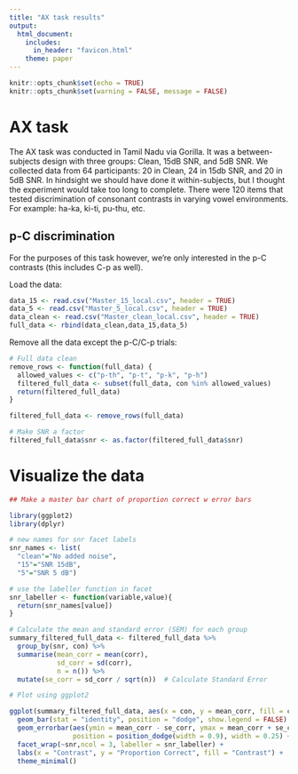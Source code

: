 ```yaml
---
title: "AX task results"
output: 
  html_document:
    includes:
      in_header: "favicon.html"
    theme: paper
---
```


```r
knitr::opts_chunk$set(echo = TRUE)
knitr::opts_chunk$set(warning = FALSE, message = FALSE)
```

# AX task

The AX task was conducted in Tamil Nadu via Gorilla. It was a between-subjects design with three groups: Clean, 15dB SNR, and 5dB SNR. We collected data from 64 participants: 20 in Clean, 24 in 15db SNR, and 20 in 5dB SNR. In hindsight we should have done it within-subjects, but I thought the experiment would take too long to complete. There were 120 items that tested discrimination of consonant contrasts in varying vowel environments. For example: ha-ka, ki-ti, pu-thu, etc.

## p-C discrimination

For the purposes of this task however, we're only interested in the p-C contrasts (this includes C-p as well).

Load the data:
```r
data_15 <- read.csv("Master_15_local.csv", header = TRUE)
data_5 <- read.csv("Master_5_local.csv", header = TRUE)
data_clean <- read.csv("Master_clean_local.csv", header = TRUE)
full_data <- rbind(data_clean,data_15,data_5)
```

Remove all the data except the p-C/C-p trials:
```r
# Full data clean
remove_rows <- function(full_data) {
  allowed_values <- c("p-th", "p-t", "p-k", "p-h")
  filtered_full_data <- subset(full_data, con %in% allowed_values)
  return(filtered_full_data)
}

filtered_full_data <- remove_rows(full_data)

# Make SNR a factor
filtered_full_data$snr <- as.factor(filtered_full_data$snr)
```

# Visualize the data

```r
## Make a master bar chart of proportion correct w error bars

library(ggplot2)
library(dplyr)

# new names for snr facet labels
snr_names <- list(
  "clean"="No added noise",
  "15"="SNR 15dB",
  "5"="SNR 5 dB")

# use the labeller function in facet
snr_labeller <- function(variable,value){
  return(snr_names[value])
}

# Calculate the mean and standard error (SEM) for each group
summary_filtered_full_data <- filtered_full_data %>%
  group_by(snr, con) %>%
  summarise(mean_corr = mean(corr),
            sd_corr = sd(corr),
            n = n()) %>%
  mutate(se_corr = sd_corr / sqrt(n))  # Calculate Standard Error

# Plot using ggplot2

ggplot(summary_filtered_full_data, aes(x = con, y = mean_corr, fill = con)) +
  geom_bar(stat = "identity", position = "dodge", show.legend = FALSE) + ylim(0,1)+
  geom_errorbar(aes(ymin = mean_corr - se_corr, ymax = mean_corr + se_corr),
                position = position_dodge(width = 0.9), width = 0.25) +
  facet_wrap(~snr,ncol = 3, labeller = snr_labeller) +
  labs(x = "Contrast", y = "Proportion Correct", fill = "Contrast") +
  theme_minimal()
```